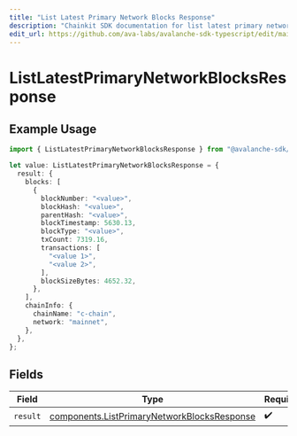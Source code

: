 ```yaml
---
title: "List Latest Primary Network Blocks Response"
description: "Chainkit SDK documentation for list latest primary network blocks response"
edit_url: https://github.com/ava-labs/avalanche-sdk-typescript/edit/main/chainkit/docs/models/operations/listlatestprimarynetworkblocksresponse.md
---
```


# ListLatestPrimaryNetworkBlocksResponse

## Example Usage

```typescript
import { ListLatestPrimaryNetworkBlocksResponse } from "@avalanche-sdk/chainkit/models/operations";

let value: ListLatestPrimaryNetworkBlocksResponse = {
  result: {
    blocks: [
      {
        blockNumber: "<value>",
        blockHash: "<value>",
        parentHash: "<value>",
        blockTimestamp: 5630.13,
        blockType: "<value>",
        txCount: 7319.16,
        transactions: [
          "<value 1>",
          "<value 2>",
        ],
        blockSizeBytes: 4652.32,
      },
    ],
    chainInfo: {
      chainName: "c-chain",
      network: "mainnet",
    },
  },
};
```

## Fields

| Field                                                                                                      | Type                                                                                                       | Required                                                                                                   | Description                                                                                                |
| ---------------------------------------------------------------------------------------------------------- | ---------------------------------------------------------------------------------------------------------- | ---------------------------------------------------------------------------------------------------------- | ---------------------------------------------------------------------------------------------------------- |
| `result`                                                                                                   | [components.ListPrimaryNetworkBlocksResponse](https://github.com/ava-labs/avalanche-sdk-typescript/blob/main/chainkit/models/components/listprimarynetworkblocksresponse.md) | :heavy_check_mark:                                                                                         | N/A                                                                                                        |